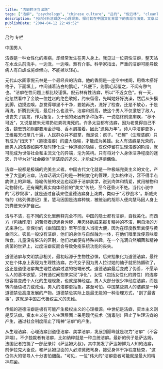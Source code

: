 ```yaml
---
title: "洁癖的正当出路"
tags: ["洁癖", "psychology", "chinese culture", "吕约", "倪云林", "cleanliness", "perfectionism", "cultural analysis", "mental health", "male psychology"]
description: "吕约分析洁癖这一心理现象，探讨其在中国文化背景下的表现与演变。文章以元代画家倪云林为例，揭示洁癖如何从生理层面的过度清洁追求，演变为道德洁癖或权力洁癖。作者认为男性洁癖若不转化为道德隐喻，往往会成为社会笑柄；而传统道德洁癖则可能是极权主义的心理根源。文章对比了东西方文化中对洁净概念的不同理解，以及现代社会应对洁癖的方式。"
publishDate: "2004-04-12 22:49:52"
---
```


吕约 专栏

中国男人

洁癖是一种女性化的疾病，却经常发生在男人身上。我见过一位男性洁癖，整天站在水龙头前洗手，一边洗，一边嗅，煞有介事。科学家指出，严重的洁癖可能导致病人有自虐或施虐倾向，不能掉以轻心。

元代山水画家倪云林是一个最经典的洁癖。他的香厕是一座空中楼阁，用香木搭好格子，下面填土，中间铺着洁白的鹅毛，"凡便下，则鹅毛起覆之，不闻有秽气也。"洁癖在性问题上都比较谨慎。倪云林有性洁癖，所以"不近女色"。有一天，他忽然看中了金陵一位姓赵的绝色歌姬，约来留宿，先叫她好好洗澡，然后从头摸到脚，边摸边嗅，总觉得哪里不干净，要她再洗，洗好了检查，还是不放心，于是再洗，折腾到天亮，最后什么也没干。洁癖和孤高，使这个男人不仅激怒了敌人，也丧失了朋友，作为报复，关于他的死因有多种版本，一说临终前患痢疾，"秽不可近"，又说是被朱元璋扔进粪坑淹死的。许多太监都有洁癖，因为老觉得自己不洁，魏忠贤如厕都要用金沙粒、香木屑接着，因此"遗臭万年"。诗人中洁癖更多，王维每天扫屋几十遍，人民群众并不鼓掌，而是说：疯子。"扫屋"（生理洁癖）只有成为"扫天下"（道德洁癖）的盛大隐喻，才能成为英雄。女人有洁癖是光荣的，而男人的洁癖如果不及时转化成一种道德的隐喻，仅仅停留在生理洁癖的阶段，就可能成为世俗社会和主流文化的异端，沦为笑柄。只有将对个人身体洁净程度的迷恋，升华为对"社会躯体"清洁度的追求，才能成为道德偶像。

洁癖一般都是极端的完美主义者。中国古代文化就是一种极端完美主义的文化，产生了大量的洁癖。洁癖话语实行的是一种制度化的管理，比如格律诗，容不得半点韵律上的异端。隐喻传统的发达也起源于洁癖美学，说到肉体和情爱，就用植物和动物替代。还有阉割真实肉体经验的"美文"传统，至今还香火不绝。当代小说中的"污秽叙事"，就是通过自渎来往道德洁癖身上泼粪，类似于"污秽战术"。斯威夫特的《格列佛游记》里，慧马因国是洁癖种族，被统治的胡耶人便向慧马因人身上扔粪便来保护自己。

洁与不洁，在不同的文化里解释完全不同。中国的隐士都有洁癖，自我美化。而西方（包括印度）的苦修者却满身污秽，用肉体肮脏来报复精神的不洁，用自渎的方式来净化。奈保尔的《幽暗国度》里写印度人当街大便，因为在印度教里粪便与黄金同义。农民一般没有洁癖，他们的身体与自然融为一体，在他们眼里粪便意味着粮食。儿童没有脏洁的区别，他们对粪便有特殊兴趣。在一个充满自然细菌和精神病菌的世界上，过度洁癖反而会导致免疫系统功能的丧失。

道德洁癖与文明禁忌相关，最初起源于生物性恐惧，后来抽象化为道德洁癖，最终又在个体身上表现为生理性洁癖。古代女子因为男人拉过她的袖子就把胳膊砍了，这正是道德洁癖向生理性洁癖过渡的极端形式。道德洁癖最后变成了伪善，不愿承认人的基本欲望，只有通过阉割来实现"净化"。女性（包括女性化的男性）的洁癖很容易变成个人化的生理现象，也就是神经症。男人大部分很少神经症洁癖，而是转向话语权力或政治。男人的洁癖更抽象，甚至可怕。中国某些男人的洁癖是一种道德禁忌高度发展的产物。道德禁忌实际上是最无能的一种治理方式，"割了最省事"，这就是中国古代极权主义的思维。

传统的道德洁癖是极有可能产生极权主义的心理根源。中世纪是洁癖，资本主义则是反洁癖。资本主义在个人生理层面上采用现代技术（消毒剂）阻止了生理洁癖的产生，通过社会制度阻止了精神"洁癖"的产生。

从生理洁癖、心理洁癖到道德洁癖、美学洁癖，发展到巅峰就是权力"洁癖"（不容异端）。不少独裁者有洁癖，比如纳粹就是一种血统洁癖。最新的例子是萨达姆，法国记者拍摄了一部纪录片《萨达姆大叔》，其中揭发了萨达姆鲜为人知的洁癖，前伊拉克大臣说，和萨达姆见面的人必须微微弯身，接受身体干净程度检查，"这位伟大的领导人十分害怕细菌。"可见，一位"伟大的"洁癖患者可能就是最大的精神病菌。
